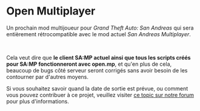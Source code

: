 <h1>Open Multiplayer</h1>

Un prochain mod multijoueur pour <em>Grand Theft Auto: San Andreas</em> qui sera entièrement
rétrocompatible avec le mod actuel <em>San Andreas Multiplayer</em>.

<br />

Cela veut dire que <strong>le client SA:MP actuel ainsi que tous les scripts créés pour SA:MP
fonctionneront avec open.mp</strong>, et qu'en plus de cela, beaucoup de bugs côté serveur seront
corrigés sans avoir besoin de les contourner par d'autres moyens.

Si vous souhaitez savoir quand la date de sortie est prévue, ou comment vous pouvez contribuer à ce
projet, veuillez visiter <a href="https://www.burgershot.gg/showthread.php?tid=99">ce topic sur
notre forum</a> pour plus d'informations.
